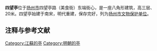 {{文物保护单位
| 级别 = 市县级
| 省名 = 江苏省
| 市/县名 = 扬州市
| 图片 = [[File:yangzhou_siwangting.jpg|250px]]
| 名称 = 四望亭
| 编号 = 60（1-3批合并后）
| 分类 = 古建筑
| 时代 = [[明|明]]
| 所在 = 
| 登录 = 
}}
'''四望亭'''位于[[扬州市|扬州市]]四望亭路（美食街）东端街心，是一座八角形建筑，高三层、20米。四望亭始建于南宋，明代重建，保存完好，列为[[扬州市文物保护单位|扬州市文物保护单位]]。

== 注释与参考文献 ==
<div class="references-small">
<references />
</div>

[[Category:江蘇的亭|Category:江蘇的亭]]
[[Category:明朝的亭|Category:明朝的亭]]